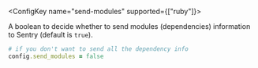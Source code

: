 <ConfigKey name="send-modules" supported={["ruby"]}>

A boolean to decide whether to send modules (dependencies) information to Sentry (default is `true`).

```ruby
# if you don't want to send all the dependency info
config.send_modules = false
```

</ConfigKey>
